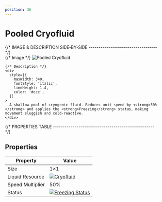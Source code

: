 ```yaml
---
position: 36
---
```


# Pooled Cryofluid

<div
  style={{
    maxWidth: 720,
    margin: '0 auto',
    padding: '24px 16px',
  }}
>
  {/* IMAGE & DESCRIPTION SIDE‑BY‑SIDE ----------------------------------- */}
  <div
    style={{
      display: 'flex',
      gap: 24,
      flexWrap: 'wrap',
      alignItems: 'flex-start',
      justifyContent: 'center',
    }}
  >
    {/* Image */}
    <img
      src="https://image.mindustry-tool.com//docs/mindustry/blocks/floors/pooled-cryofluid.p.png"
      alt="Pooled Cryofluid"
      style={{
        width: 256,
        border: '2px solid #444',
        borderRadius: 8,
        imageRendering: 'pixelated',
      }}
    />

    {/* Description */}
    <div
      style={{
        maxWidth: 340,
        fontStyle: 'italic',
        lineHeight: 1.4,
        color: '#ccc',
      }}
    >
      A shallow pool of cryogenic fluid. Reduces unit speed by <strong>50%</strong> and applies the <strong>Freezing</strong> status, making movement sluggish and cold-reactive.
    </div>
  </div>

  {/* PROPERTIES TABLE ---------------------------------------------------- */}
  <h2 id="properties" style={{ margin: '32px 0 12px' }}>Properties</h2>

  <table
    style={{
      width: '100%',
      borderCollapse: 'collapse',
      background: '#111',
      border: '1px solid #333',
      borderRadius: 8,
      overflow: 'hidden',
    }}
  >
    <thead>
      <tr style={{ background: '#1d1d1d' }}>
        <th style={{ padding: 10, borderBottom: '1px solid #333', textAlign: 'left', width: '45%' }}>
          Property
        </th>
        <th style={{ padding: 10, borderBottom: '1px solid #333', textAlign: 'left' }}>
          Value
        </th>
      </tr>
    </thead>
    <tbody>
      <tr>
        <td style={{ padding: 10, borderBottom: '1px solid #333', fontWeight: 500 }}>Size</td>
        <td style={{ padding: 10, borderBottom: '1px solid #333' }}>1×1</td>
      </tr>
      <tr style={{ background: '#181818' }}>
        <td style={{ padding: 10, borderBottom: '1px solid #333', fontWeight: 500 }}>Liquid Resource</td>
        <td style={{ padding: 10, borderBottom: '1px solid #333', textAlign: 'center' }}>
          <a
            href="https://image.mindustry-tool.com//docs/mindustry/items/liquid-cryofluid.p.png"
            target="_blank"
            rel="noopener noreferrer"
          >
            <img
              src="https://image.mindustry-tool.com//docs/mindustry/items/liquid-cryofluid.p.png"
              alt="Cryofluid"
              style={{ height: 28, imageRendering: 'pixelated' }}
            />
          </a>
        </td>
      </tr>
      <tr>
        <td style={{ padding: 10, borderBottom: '1px solid #333', fontWeight: 500 }}>Speed Multiplier</td>
        <td style={{ padding: 10, borderBottom: '1px solid #333' }}>50%</td>
      </tr>
      <tr style={{ background: '#181818' }}>
        <td style={{ padding: 10, fontWeight: 500 }}>Status</td>
        <td style={{ padding: 10, textAlign: 'center' }}>
          <a
            href="https://image.mindustry-tool.com//docs/mindustry/status/status-freezing-ui.p.png"
            target="_blank"
            rel="noopener noreferrer"
          >
            <img
              src="https://image.mindustry-tool.com//docs/mindustry/status/status-freezing-ui.p.png"
              alt="Freezing Status"
              style={{ height: 24, imageRendering: 'pixelated' }}
            />
          </a>
        </td>
      </tr>
    </tbody>
  </table>
</div>
